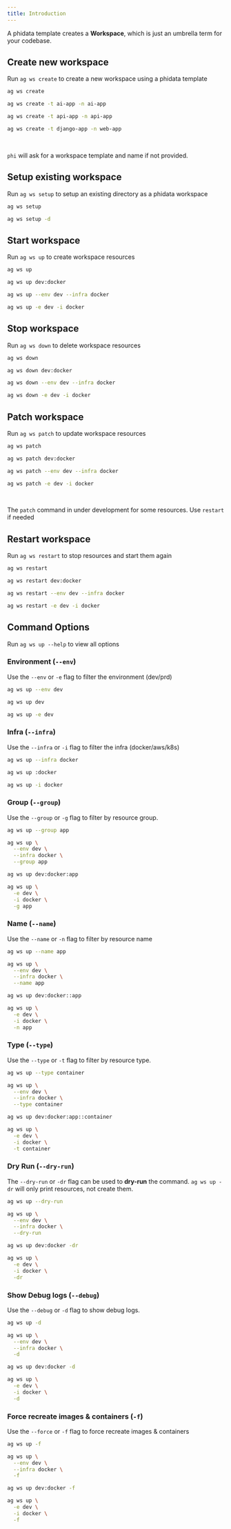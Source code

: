 ```yaml
---
title: Introduction
---
```


A phidata template creates a **Workspace**, which is just an umbrella term for your codebase.

## Create new workspace

Run `ag ws create` to create a new workspace using a phidata template

<CodeGroup>

```bash Create Workspace
ag ws create
```

```bash Create AI App
ag ws create -t ai-app -n ai-app
```

```bash Create AI Api
ag ws create -t api-app -n api-app
```

```bash Create Django App
ag ws create -t django-app -n web-app
```

</CodeGroup>

<br />

<Note>

`phi` will ask for a workspace template and name if not provided.

</Note>

## Setup existing workspace

Run `ag ws setup` to setup an existing directory as a phidata workspace

<CodeGroup>

```bash terminal
ag ws setup
```

```bash with debug logs
ag ws setup -d
```

</CodeGroup>

## Start workspace

Run `ag ws up` to create workspace resources

<CodeGroup>

```bash terminal
ag ws up
```

```bash shorthand
ag ws up dev:docker
```

```bash full options
ag ws up --env dev --infra docker
```

```bash short options
ag ws up -e dev -i docker
```

</CodeGroup>

## Stop workspace

Run `ag ws down` to delete workspace resources

<CodeGroup>

```bash terminal
ag ws down
```

```bash shorthand
ag ws down dev:docker
```

```bash full options
ag ws down --env dev --infra docker
```

```bash short options
ag ws down -e dev -i docker
```

</CodeGroup>

## Patch workspace

Run `ag ws patch` to update workspace resources

<CodeGroup>

```bash terminal
ag ws patch
```

```bash shorthand
ag ws patch dev:docker
```

```bash full options
ag ws patch --env dev --infra docker
```

```bash short options
ag ws patch -e dev -i docker
```

</CodeGroup>

<br />

<Note>

The `patch` command in under development for some resources. Use `restart` if needed

</Note>

## Restart workspace

Run `ag ws restart` to stop resources and start them again

<CodeGroup>

```bash terminal
ag ws restart
```

```bash shorthand
ag ws restart dev:docker
```

```bash full options
ag ws restart --env dev --infra docker
```

```bash short options
ag ws restart -e dev -i docker
```

</CodeGroup>

## Command Options

<Note>Run `ag ws up --help` to view all options</Note>

### Environment (`--env`)

Use the `--env` or `-e` flag to filter the environment (dev/prd)

<CodeGroup>

```bash flag
ag ws up --env dev
```

```bash shorthand
ag ws up dev
```

```bash short options
ag ws up -e dev
```

</CodeGroup>

### Infra (`--infra`)

Use the `--infra` or `-i` flag to filter the infra (docker/aws/k8s)

<CodeGroup>

```bash flag
ag ws up --infra docker
```

```bash shorthand
ag ws up :docker
```

```bash short options
ag ws up -i docker
```

</CodeGroup>

### Group (`--group`)

Use the `--group` or `-g` flag to filter by resource group.

<CodeGroup>

```bash flag
ag ws up --group app
```

```bash full options
ag ws up \
  --env dev \
  --infra docker \
  --group app
```

```bash shorthand
ag ws up dev:docker:app
```

```bash short options
ag ws up \
  -e dev \
  -i docker \
  -g app
```

</CodeGroup>

### Name (`--name`)

Use the `--name` or `-n` flag to filter by resource name

<CodeGroup>

```bash flag
ag ws up --name app
```

```bash full options
ag ws up \
  --env dev \
  --infra docker \
  --name app
```

```bash shorthand
ag ws up dev:docker::app
```

```bash short options
ag ws up \
  -e dev \
  -i docker \
  -n app
```

</CodeGroup>

### Type (`--type`)

Use the `--type` or `-t` flag to filter by resource type.

<CodeGroup>

```bash flag
ag ws up --type container
```

```bash full options
ag ws up \
  --env dev \
  --infra docker \
  --type container
```

```bash shorthand
ag ws up dev:docker:app::container
```

```bash short options
ag ws up \
  -e dev \
  -i docker \
  -t container
```

</CodeGroup>

### Dry Run (`--dry-run`)

The `--dry-run` or `-dr` flag can be used to **dry-run** the command. `ag ws up -dr` will only print resources, not create them.

<CodeGroup>

```bash flag
ag ws up --dry-run
```

```bash full options
ag ws up \
  --env dev \
  --infra docker \
  --dry-run
```

```bash shorthand
ag ws up dev:docker -dr
```

```bash short options
ag ws up \
  -e dev \
  -i docker \
  -dr
```

</CodeGroup>

### Show Debug logs (`--debug`)

Use the `--debug` or `-d` flag to show debug logs.

<CodeGroup>

```bash flag
ag ws up -d
```

```bash full options
ag ws up \
  --env dev \
  --infra docker \
  -d
```

```bash shorthand
ag ws up dev:docker -d
```

```bash short options
ag ws up \
  -e dev \
  -i docker \
  -d
```

</CodeGroup>

### Force recreate images & containers (`-f`)

Use the `--force` or `-f` flag to force recreate images & containers

<CodeGroup>

```bash flag
ag ws up -f
```

```bash full options
ag ws up \
  --env dev \
  --infra docker \
  -f
```

```bash shorthand
ag ws up dev:docker -f
```

```bash short options
ag ws up \
  -e dev \
  -i docker \
  -f
```

</CodeGroup>
